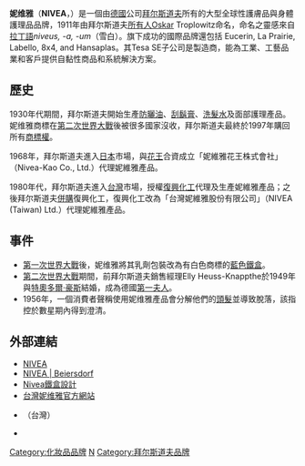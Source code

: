 {{infobox brand
| logo                   = Nivea logo.svg
| image                  = 
| name                   = 妮维雅
| caption                = 
| type                   = [[化妝品|化妝品]]、[[護膚品|護膚品]]
| currentowner           = [[拜尔斯道夫|拜尔斯道夫]]
| origin                 = {{DEU}}
| introduced             = {{Start date and age|1911}}
| related                = {{Bulleted list|Eucerin|Aquaphor|Labello||Coppertone}}
| markets                = 全球
| website                = {{URL|nivea.com}}
}}
'''妮维雅'''（'''NIVEA'''，{{IPA-de|niˈveːaː|pron}}）是一個由[[德國|德國]]公司[[拜尔斯道夫|拜尔斯道夫]]所有的大型全球性護膚品與身體護理品品牌，1911年由拜尔斯道夫[[所有人|所有人]]Oskar Troplowitz命名，命名之靈感來自[[拉丁語|拉丁語]]''niveus, -a, -um''（雪白）。旗下成功的國際品牌還包括 Eucerin, La Prairie, Labello, 8x4, and Hansaplas。其Tesa SE子公司是製造商，能為工業、工藝品業和客戶提供自黏性商品和系統解決方案。

==歷史==
1930年代期間，拜尔斯道夫開始生產[[防曬油|防曬油]]、[[刮鬍膏|刮鬍膏]]、[[洗髮水|洗髮水]]及面部護理產品。妮维雅商標在[[第二次世界大戰|第二次世界大戰]]後被很多國家沒收，拜尔斯道夫最終於1997年購回所有[[商標權|商標權]]。

1968年，拜尔斯道夫進入[[日本|日本]]市場，與[[花王|花王]]合資成立「妮維雅花王株式會社」（Nivea-Kao Co., Ltd.）代理妮維雅產品。

1980年代，拜尔斯道夫進入[[台灣|台灣]]市場，授權[[復興化工|復興化工]]代理及生產妮維雅產品；之後拜尔斯道夫[[併購|併購]]復興化工，復興化工改為「台灣妮維雅股份有限公司」（NIVEA (Taiwan) Ltd.）代理妮維雅產品。

== 事件 ==
* [[第一次世界大戰|第一次世界大戰]]後，妮维雅將其乳劑包裝改為有白色商標的[[藍色|藍色]][[鐵盒|鐵盒]]。
* [[第二次世界大戰|第二次世界大戰]]期間，前拜尔斯道夫銷售經理Elly Heuss-Knappthe於1949年與[[特奧多爾·豪斯|特奧多爾·豪斯]]結婚，成為德國[[第一夫人|第一夫人]]。
* 1956年，一個消費者聲稱使用妮维雅產品會分解他們的[[頭髮|頭髮]]並導致脫落，該指控於數星期內得到澄清。

== 外部連結 ==
{{Commonscat|Nivea}}
* [http://www.nivea.com NIVEA]{{Wayback|url=http://www.nivea.com/ |date=20200825232038 }}
* [http://www.beiersdorf.com/brands/nivea NIVEA | Beiersdorf]{{Wayback|url=http://www.beiersdorf.com/brands/nivea |date=20170710161201 }}
* [http://www.goethe.de/kug/pro/des/images/nivea.jpg Nivea鐵盒設計]{{Wayback|url=http://www.goethe.de/kug/pro/des/images/nivea.jpg |date=20061118100102 }}
* [http://www.nivea.com.tw 台灣妮维雅官方網站]{{Wayback|url=http://www.nivea.com.tw/ |date=20150526194237 }}
* {{facebook|niveataiwan|NIVEA}}（台灣）
* {{youtube|channel=UCmsYIFEnHN9_2701iQxIBQQ|TAIWAN NIVEA}}

[[Category:化妝品品牌|Category:化妝品品牌]]
[[Category:德國品牌|N]]
[[Category:拜尔斯道夫品牌|Category:拜尔斯道夫品牌]]